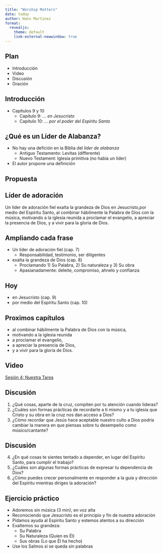 ```yaml
---
title: "Worship Matters"
date: today
author: Hans Martinez
format:
  revealjs: 
    theme: default
    link-external-newwindow: true
---
```

## Plan

- Introducción
- Video
- Discusión
- Oración

## Introducción

- Capítulos 9  y 10 
    - Capítulo 9: *... en Jesucristo*
    - Capítulo 10: *... por el poder del Espíritu Santo*

## ¿Qué es un Líder de Alabanza?

- No hay una defición en la Biblia del *líder de alabanza*
    - Antiguo Testamento: Levitas (differente)
    - Nuevo Testament: Iglesia primitiva (no había un líder)
- El autor propone una definición

## Propuesta

::: {.callout-note icon="false"}
## Líder de adoración
Un líder de adoración fiel exalta la grandeza de Dios en Jesucristo,por medio del Espíritu Santo, al combinar hábilmente la Palabra de Dios con la música, motivando a la iglesia reunida a proclamar el evangelio, a apreciar la presencia de Dios, y a vivir para la gloria de Dios.
:::

## Ampliando cada frase

::: {.incremental}

- Un líder de adoración fiel (cap. 7)
    - Responsabilidad, testimonio,  ser diligentes
- exalta la grandeza de Dios (cap. 8)
    - Proclamando 1) Su Palabra, 2) Su naturaleza y 3) Su obra
    - Apasianadamente: deleite, compromiso, ahnelo y confianza
:::

## Hoy

- en Jesucristo (cap. 9)
- por medio del Espíritu Santo (cap. 10)

## Proximos capítulos

- al combinar hábilmente la Palabra de Dios con la música,
- motivando a la iglesia reunida
- a proclamar el evangelio,
- a apreciar la presencia de Dios,
- y a vivir para la gloria de Dios.


## Video

<!-- {{< video  width="100%" height="100%" >}} -->

[Sesión 4: Nuestra Tarea](https://vimeo.com/220563046){width="100%" height="100%" }

## Discusión

::: {.incremental}

(@) ¿Qué cosas, aparte de la cruz, compiten por tu atención cuando lideras?
(@) ¿Cuáles son formas prácticas de recordarte a ti mismo y a tu iglesia que Cristo y su obra en la cruz nos dan acceso a Dios?
(@) ¿Cómo recordar que Jesús hace aceptable nuestro culto a Dios podría cambiar la manera en que piensas sobre tu desempeño como músico/cantante?

:::


## Discusión 

::: {.incremental}

(@) ¿En qué cosas te sientes tentado a depender, en lugar del Espíritu Santo, para cumplir el trabajo?
(@) ¿Cuáles son algunas formas prácticas de expresar tu dependencia de Dios?
(@) ¿Cómo puedes crecer personalmente en responder a la guía y dirección del Espíritu mientras diriges la adoración?

:::

## Ejercicio práctico {.smaller}

- Adoremos sin música (3 min), en voz alta
- Reconociendo que Jesucristo es el principio y fin de nuestra adoración
- Pidamos ayuda al Espiritu Santo y estemos atentos a su dirección
- Exaltemos su grandeza:
    - Su Palabra
    - Su Naturaleza (Quien es Él)
    - Sus obras (Lo que Él ha hecho)
- Use los Salmos si se queda sin palabras